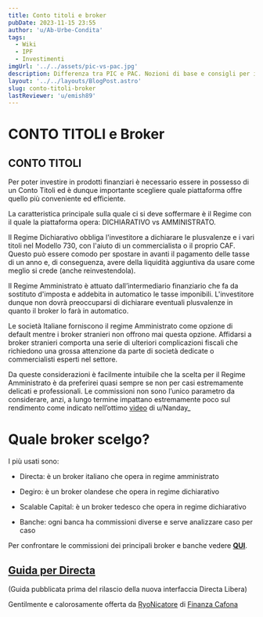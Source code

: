 ```yaml
---
title: Conto titoli e broker
pubDate: 2023-11-15 23:55
author: 'u/Ab-Urbe-Condita'
tags:
  - Wiki
  - IPF
  - Investimenti
imgUrl: '../../assets/pic-vs-pac.jpg'
description: Differenza tra PIC e PAC. Nozioni di base e consigli per iniziare a investire e capire gli strumenti finanziari.
layout: '../../layouts/BlogPost.astro'
slug: conto-titoli-broker
lastReviewer: 'u/emish89'
---
```


# CONTO TITOLI e Broker

## CONTO TITOLI

Per poter investire in prodotti finanziari è necessario essere in possesso di un Conto Titoli ed è dunque importante scegliere quale piattaforma offre quello più conveniente ed efficiente.

La caratteristica principale sulla quale ci si deve soffermare è il Regime con il quale la piattaforma opera: DICHIARATIVO vs AMMINISTRATO.

Il Regime Dichiarativo obbliga l'investitore a dichiarare le plusvalenze e i vari titoli nel Modello 730, con l'aiuto di un commercialista o il proprio CAF. Questo può essere comodo per spostare in avanti il pagamento delle tasse di un anno e, di conseguenza, avere della liquidità aggiuntiva da usare come meglio si crede (anche reinvestendola).

Il Regime Amministrato è attuato dall’intermediario finanziario che fa da sostituto d'imposta e addebita in automatico le tasse imponibili. L'investitore dunque non dovrà preoccuparsi di dichiarare eventuali plusvalenze in quanto il broker lo farà in automatico.

Le società Italiane forniscono il regime Amministrato come opzione di default mentre i broker stranieri non offrono mai questa opzione.
Affidarsi a broker stranieri comporta una serie di ulteriori complicazioni fiscali che richiedono una grossa attenzione da parte di società dedicate o commercialisti esperti nel settore.

Da queste considerazioni è facilmente intuibile che la scelta per il Regime Amministrato è da preferirei quasi sempre se non per casi estremamente delicati e professionali. Le commissioni non sono l’unico parametro da considerare, anzi, a lungo termine impattano estremamente poco sul rendimento come indicato nell’ottimo [video](https://youtu.be/PDi6x4BYGLQ?feature=shared) di u/Nanday\_

# **Quale broker scelgo?**

I più usati sono:

- Directa: è un broker italiano che opera in regime amministrato

- Degiro: è un broker olandese che opera in regime dichiarativo

- Scalable Capital: è un broker tedesco che opera in regime dichiarativo

- Banche: ogni banca ha commissioni diverse e serve analizzare caso per caso

Per confrontare le commissioni dei principali broker e banche vedere [**QUI**](https://www.qualebroker.com/strumenti/simulatore-tariffe-etf-italia).

## [**Guida per Directa**](https://www.reddit.com/r/ItaliaPersonalFinance/comments/m12w0s/directa_sim_guida_e_faq_di_utilizzo/)

(Guida pubblicata prima del rilascio della nuova interfaccia Directa Libera)

Gentilmente e calorosamente offerta da <a href='https://reddit.com/u/RyoNicatore_'>RyoNicatore</a> di [Finanza Cafona](https://finanzacafona.it/)
